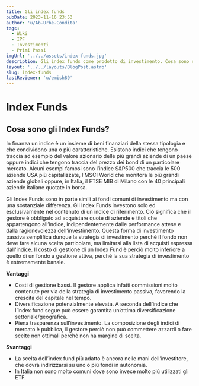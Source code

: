 ```yaml
---
title: Gli index funds
pubDate: 2023-11-16 23:53
author: 'u/Ab-Urbe-Condita'
tags:
  - Wiki
  - IPF
  - Investimenti
  - Primi Passi
imgUrl: '../../assets/index-funds.jpg'
description: Gli index funds come prodotto di investimento. Cosa sono e quali sono i loro pro e contro
layout: '../../layouts/BlogPost.astro'
slug: index-funds
lastReviewer: 'u/emish89'
---
```


# Index Funds

## Cosa sono gli Index Funds?

In finanza un indice è un insieme di beni finanziari della stessa tipologia e che condividono una o più caratteristiche.
Esistono indici che tengono traccia ad esempio del valore azionario delle più grandi aziende di un paese oppure indici che tengono traccia del prezzo dei bond di un particolare mercato.
Alcuni esempi famosi sono l’indice S&P500 che traccia le 500 aziende USA più capitalizzate,
l’MSCI World che monitora le più grandi aziende globali oppure, in Italia, il FTSE MIB di Milano con le 40 principali aziende italiane quotate in borsa.

Gli Index Funds sono in parte simili ai fondi comuni di investimento ma con una sostanziale differenza.
Gli Index Funds investono solo ed esclusivamente nel contenuto di un indice di riferimento.
Ciò significa che il gestore è obbligato ad acquistare quote di aziende e titoli che appartengono all’indice,
indipendentemente dalle performance attese e dalla ragionevolezza dell’investimento.
Questa forma di investimento passiva semplifica dunque la strategia di investimento perché il fondo non deve fare alcuna scelta particolare,
ma limitarsi alla lista di acquisti espressa dall'indice.
Il costo di gestione di un Index Fund è perciò molto inferiore a quello di un fondo a gestione attiva, perché la sua strategia di investimento è estremamente banale.

**Vantaggi**

- Costi di gestione bassi. Il gestore applica infatti commissioni molto contenute per via della strategia di investimento passiva, favorendo la crescita del capitale nel tempo.
- Diversificazione potenzialmente elevata. A seconda dell’indice che l’index fund segue può essere garantita un’ottima diversificazione settoriale/geografica.
- Piena trasparenza sull’investimento. La composizione degli indici di mercato è pubblica, il gestore perciò non può commettere azzardi o fare scelte non ottimali perchè non ha margine di scelta.

**Svantaggi**

- La scelta dell’index fund più adatto è ancora nelle mani dell’investitore, che dovrà indirizzarsi su uno o più fondi in autonomia.
- In Italia non sono molto comuni dove sono invece molto più utilizzati gli ETF.
